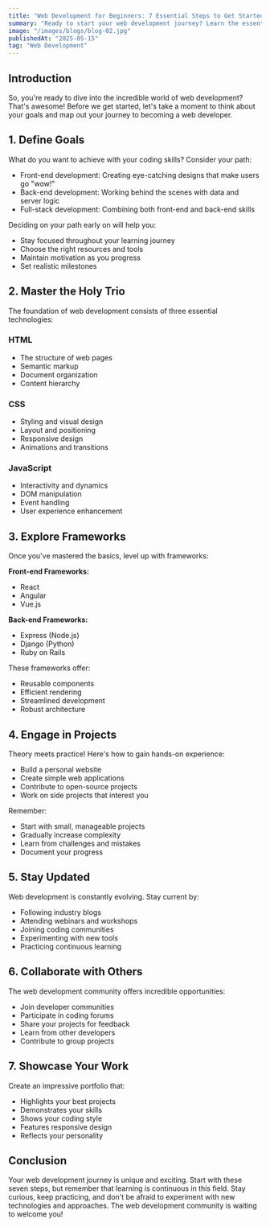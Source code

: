 ```yaml
---
title: "Web Development for Beginners: 7 Essential Steps to Get Started Today!"
summary: "Ready to start your web development journey? Learn the essential steps from defining your goals to showcasing your work, with practical tips for mastering the fundamentals and growing your skills."
image: "/images/blogs/blog-02.jpg"
publishedAt: "2025-05-15"
tag: "Web Development"
---
```


## Introduction

So, you're ready to dive into the incredible world of web development? That's awesome! Before we get started, let's take a moment to think about your goals and map out your journey to becoming a web developer.

## 1. Define Goals

What do you want to achieve with your coding skills? Consider your path:

- Front-end development: Creating eye-catching designs that make users go "wow!"
- Back-end development: Working behind the scenes with data and server logic
- Full-stack development: Combining both front-end and back-end skills

Deciding on your path early on will help you:

- Stay focused throughout your learning journey
- Choose the right resources and tools
- Maintain motivation as you progress
- Set realistic milestones

## 2. Master the Holy Trio

The foundation of web development consists of three essential technologies:

### HTML

- The structure of web pages
- Semantic markup
- Document organization
- Content hierarchy

### CSS

- Styling and visual design
- Layout and positioning
- Responsive design
- Animations and transitions

### JavaScript

- Interactivity and dynamics
- DOM manipulation
- Event handling
- User experience enhancement

## 3. Explore Frameworks

Once you've mastered the basics, level up with frameworks:

**Front-end Frameworks:**

- React
- Angular
- Vue.js

**Back-end Frameworks:**

- Express (Node.js)
- Django (Python)
- Ruby on Rails

These frameworks offer:

- Reusable components
- Efficient rendering
- Streamlined development
- Robust architecture

## 4. Engage in Projects

Theory meets practice! Here's how to gain hands-on experience:

- Build a personal website
- Create simple web applications
- Contribute to open-source projects
- Work on side projects that interest you

Remember:

- Start with small, manageable projects
- Gradually increase complexity
- Learn from challenges and mistakes
- Document your progress

## 5. Stay Updated

Web development is constantly evolving. Stay current by:

- Following industry blogs
- Attending webinars and workshops
- Joining coding communities
- Experimenting with new tools
- Practicing continuous learning

## 6. Collaborate with Others

The web development community offers incredible opportunities:

- Join developer communities
- Participate in coding forums
- Share your projects for feedback
- Learn from other developers
- Contribute to group projects

## 7. Showcase Your Work

Create an impressive portfolio that:

- Highlights your best projects
- Demonstrates your skills
- Shows your coding style
- Features responsive design
- Reflects your personality

## Conclusion

Your web development journey is unique and exciting. Start with these seven steps, but remember that learning is continuous in this field. Stay curious, keep practicing, and don't be afraid to experiment with new technologies and approaches. The web development community is waiting to welcome you!
